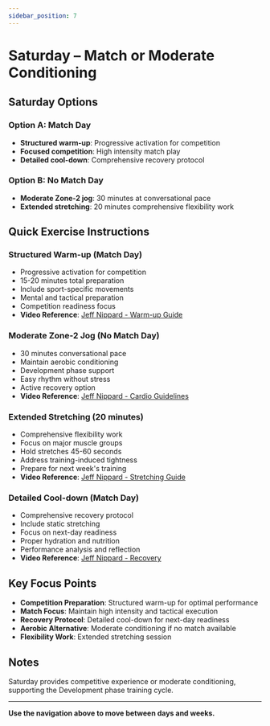 ```yaml
---
sidebar_position: 7
---
```



<WorkoutNav weekNumber={5} />

# Saturday – Match or Moderate Conditioning

## Saturday Options

### Option A: Match Day
- **Structured warm-up**: Progressive activation for competition
- **Focused competition**: High intensity match play
- **Detailed cool-down**: Comprehensive recovery protocol

### Option B: No Match Day
- **Moderate Zone-2 jog**: 30 minutes at conversational pace
- **Extended stretching**: 20 minutes comprehensive flexibility work

## Quick Exercise Instructions

### Structured Warm-up (Match Day)
- Progressive activation for competition
- 15-20 minutes total preparation
- Include sport-specific movements
- Mental and tactical preparation
- Competition readiness focus
- **Video Reference**: [Jeff Nippard - Warm-up Guide](https://www.youtube.com/watch?v=8wPpK6xW9s8)

### Moderate Zone-2 Jog (No Match Day)
- 30 minutes conversational pace
- Maintain aerobic conditioning
- Development phase support
- Easy rhythm without stress
- Active recovery option
- **Video Reference**: [Jeff Nippard - Cardio Guidelines](https://www.youtube.com/watch?v=Kl0ht3ow8TQ)

### Extended Stretching (20 minutes)
- Comprehensive flexibility work
- Focus on major muscle groups
- Hold stretches 45-60 seconds
- Address training-induced tightness
- Prepare for next week's training
- **Video Reference**: [Jeff Nippard - Stretching Guide](https://www.youtube.com/watch?v=8wPpK6xW9s8)

### Detailed Cool-down (Match Day)
- Comprehensive recovery protocol
- Include static stretching
- Focus on next-day readiness
- Proper hydration and nutrition
- Performance analysis and reflection
- **Video Reference**: [Jeff Nippard - Recovery](https://www.youtube.com/watch?v=8wPpK6xW9s8)

## Key Focus Points

- **Competition Preparation**: Structured warm-up for optimal performance
- **Match Focus**: Maintain high intensity and tactical execution
- **Recovery Protocol**: Detailed cool-down for next-day readiness
- **Aerobic Alternative**: Moderate conditioning if no match available
- **Flexibility Work**: Extended stretching session

## Notes

Saturday provides competitive experience or moderate conditioning, supporting the Development phase training cycle.

---

**Use the navigation above to move between days and weeks.**
